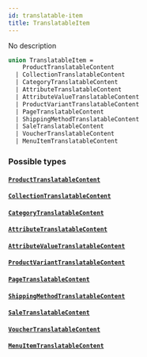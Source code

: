 ```yaml
---
id: translatable-item
title: TranslatableItem
---
```


No description

```graphql
union TranslatableItem =
    ProductTranslatableContent
  | CollectionTranslatableContent
  | CategoryTranslatableContent
  | AttributeTranslatableContent
  | AttributeValueTranslatableContent
  | ProductVariantTranslatableContent
  | PageTranslatableContent
  | ShippingMethodTranslatableContent
  | SaleTranslatableContent
  | VoucherTranslatableContent
  | MenuItemTranslatableContent
```

### Possible types

#### [`ProductTranslatableContent`](../../../developer/api-reference/objects/product-translatable-content)

#### [`CollectionTranslatableContent`](../../../developer/api-reference/objects/collection-translatable-content)

#### [`CategoryTranslatableContent`](../../../developer/api-reference/objects/category-translatable-content)

#### [`AttributeTranslatableContent`](../../../developer/api-reference/objects/attribute-translatable-content)

#### [`AttributeValueTranslatableContent`](../../../developer/api-reference/objects/attribute-value-translatable-content)

#### [`ProductVariantTranslatableContent`](../../../developer/api-reference/objects/product-variant-translatable-content)

#### [`PageTranslatableContent`](../../../developer/api-reference/objects/page-translatable-content)

#### [`ShippingMethodTranslatableContent`](../../../developer/api-reference/objects/shipping-method-translatable-content)

#### [`SaleTranslatableContent`](../../../developer/api-reference/objects/sale-translatable-content)

#### [`VoucherTranslatableContent`](../../../developer/api-reference/objects/voucher-translatable-content)

#### [`MenuItemTranslatableContent`](../../../developer/api-reference/objects/menu-item-translatable-content)
